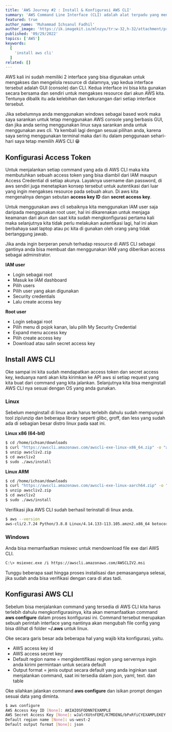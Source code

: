 ---
title: 'AWS Journey #2 : Install & Konfigurasi AWS CLI'
summary: 'AWS Command Line Interface (CLI) adalah alat terpadu yang menyediakan antarmuka yang konsisten untuk berinteraksi dengan semua bagian AWS'
featured: true
author_name: 'Muhammad Ichsanul Fadhil'
author_image: 'https://ik.imagekit.io/mlnzyx/tr:w-32,h-32/attachment/profile.webp'
published: '09/29/2022'
topics: ['AWS']
keywords:
  [
    'install aws cli'
  ]
related: []
---
AWS kali ini sudah memiliki 2 interface yang bisa digunakan untuk mengakses dan mengelola resource di dalamnya, yap kedua interface tersebut adalah GUI (console) dan CLI. Kedua interface ini bisa kita gunakan secara bersama dan sendiri untuk mengakses resource dari akun AWS kita. Tentunya dibalik itu ada kelebihan dan kekurangan dari setiap interface tersebut.

Jika sebelumnya anda menggunakan windows sebagai based work maka saya sarankan untuk tetap menggunakan AWS console yang berbasis GUI, dan jika anda sering menggunakan linux saya sarankan anda untuk menggunakan aws cli. Ya kembali lagi dengan sesuai pilihan anda, karena saya sering menggunakan terminal maka dari itu dalam penggunaan sehari-hari saya tetap memilih AWS CLI 😁

## Konfigurasi Access Token

Untuk menjalankan setiap command yang ada di AWS CLI maka kita membutuhkan sebuah access token yang bisa diambil dari IAM maupun Access Credential di setiap akunya. Layaknya username dan password, di aws sendiri juga menetapkan konsep tersebut untuk autentikasi dari luar yang ingin mengakses resource pada sebuah akun. Di aws kita mengenalnya dengan sebutan **access key ID** dan **secret access key**.

Untuk menggunakan aws cli sebaiknya kita menggunakan IAM user saja daripada menggunakan root user, hal ini dikarenakan untuk menjaga keamanan dari akun dan saat kita sudah mengkonfigurasi pertama kali maka selanjutnya kita tidak perlu melakukan autentikasi lagi, hal ini akan berbahaya saat laptop atau pc kita di gunakan oleh orang yang tidak bertanggung jawab.

Jika anda ingin berperan penuh terhadap resource di AWS CLI sebagai gantinya anda bisa membuat dan menggunakan IAM yang diberikan access sebagai adminstrator.

**IAM user**

* Login sebagai root
* Masuk ke IAM dashboard
* Pilih users
* Pilih user yang akan digunakan
* Security credentials
* Lalu create access key

**Root user**

* Login sebagai root
* Pilih menu di pojok kanan, lalu pilih My Security Credential
* Expand menu access key
* Pilih create access key
* Download atau salin secret access key

## Install AWS CLI

Oke sampai ini kita sudah mendapatkan access token dan secret access key, keduanya nanti akan kita kirimkan ke API aws si setiap request yang kita buat dari command yang kita jalankan. Selanjutnya kita bisa menginstall AWS CLI nya sesuai dengan OS yang anda gunakan.

### Linux

Sebelum menginstall di linux anda harus terlebih dahulu sudah mempunyai tool zip/unzip dan beberapa library seperti glibc, groff, dan less yang sudah ada di sebagian besar distro linux pada saat ini.

**Linux x86 (64-bit)**

```bash
$ cd /home/ichsan/downloads
$ curl "https://awscli.amazonaws.com/awscli-exe-linux-x86_64.zip" -o "awscliv2.zip"
$ unzip awscliv2.zip
$ cd awscliv2
$ sudo ./aws/install
```

**Linux ARM**

```bash
$ cd /home/ichsan/downloads
$ curl "https://awscli.amazonaws.com/awscli-exe-linux-aarch64.zip" -o "awscliv2.zip"
$ unzip awscliv2.zip
$ cd awscliv2
$ sudo ./aws/install
```

Verifikasi jika AWS CLI sudah berhasil terinstall di linux anda.

```bash
$ aws --version
aws-cli/2.7.24 Python/3.8.8 Linux/4.14.133-113.105.amzn2.x86_64 botocore/2.4.5
```

### Windows

Anda bisa memanfaatkan msiexec untuk mendownload file exe dari AWS CLI.

```bash
C:\> msiexec.exe /i https://awscli.amazonaws.com/AWSCLIV2.msi
```

Tunggu beberapa saat hingga proses instalisasi dan pemasanganya selesai, jika sudah anda bisa verifikasi dengan cara di atas tadi.

## Konfigurasi AWS CLI

Sebelum bisa menjalankan command yang tersedia di AWS CLI kita harus terlebih dahulu mengkonfigurasinya, kita akan memanfaatkan command **aws configure** dalam proses konfigurasi ini. Command tersebut merupakan sebuah perintah interface yang nantinya akan mengubah file config yang bisa dilihat di folder **~/.aws** untuk linux.

Oke secara garis besar ada beberapa hal yang wajib kita konfigurasi, yaitu.

* AWS access key id
* AWS access secret key
* Default region name = mengidentifikasi region yang servernya ingin anda kirimi permintaan untuk secara default
* Output format = jenis output secara default yang anda inginkan saat menjalankan command, saat ini tersedia dalam json, yaml, text. dan table

Oke silahkan jalankan command **aws configure** dan isikan prompt dengan sesuai data yang diminta.

```bash
$ aws configure
AWS Access Key ID [None]: AKIAIOSFODNN7EXAMPLE
AWS Secret Access Key [None]: wJalrXUtnFEMI/K7MDENG/bPxRfiCYEXAMPLEKEY
Default region name [None]: us-west-2
Default output format [None]: json
```

